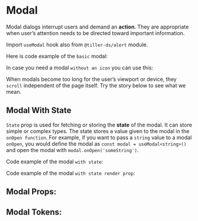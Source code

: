 

# Modal

Modal dialogs interrupt users and demand an **action**. They are appropriate when user’s attention needs to be directed toward important information.

Import `useModal` hook also from `@tiller-ds/alert` module.

Here is code example of the `basic` modal:

<Canvas>
  <Story id="component-library-alert-modal--simple" />
</Canvas>

In case you need a modal `without an icon` you can use this:

<Canvas>
  <Story id="component-library-alert-modal--without-icon" />
</Canvas>

When modals become too long for the user’s viewport or device, they `scroll` independent of the page itself. Try the story below to see what we mean.

<Canvas>
  <Story id="component-library-alert-modal--with-scrollbar" />
</Canvas>

## Modal With State

`State` prop is used for fetching or storing the **state** of the modal.
It can store simple or complex types. The state stores a value given to the modal in the `onOpen function`.
For example, if you want to pass a `string` value to a modal `onOpen`, you would define the modal as
```const modal = useModal<string>()``` and open the modal with ```modal.onOpen('someString')```.

Code example of the modal `with state`:

<Canvas>
  <Story id="component-library-alert-modal--with-state" />
</Canvas>

Code example of the modal `with state render prop`:

<Canvas>
  <Story id="component-library-alert-modal--with-state-render-prop" />
</Canvas>

## Modal Props:

<ArgsTable of={Modal} />

## Modal Tokens:
<ThemeTokens component="Modal"/>
